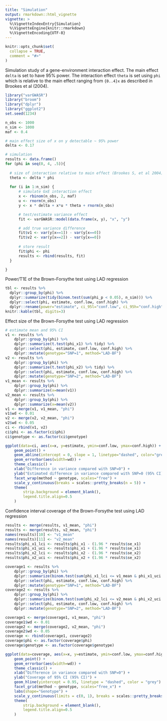 ```yaml
---
title: "Simulation"
output: rmarkdown::html_vignette
vignette: >
  %\VignetteIndexEntry{Simulation}
  %\VignetteEngine{knitr::rmarkdown}
  %\VignetteEncoding{UTF-8}
---
```


```r
knitr::opts_chunk$set(
  collapse = TRUE,
  comment = "#>"
)
```

Simulation study of a gene-environment interaction effect. The main effect ```delta``` is set to have 95% power. The interaction effect ```theta``` is set using ```phi``` which is relative to the main effect ranging from ```{0..4}x``` as described in Brookes et al (2004).

```r
library("varGWASR")
library("broom")
library("dplyr")
library("ggplot2")
set.seed(1234)

n_obs <- 1000
n_sim <- 1000
maf <- 0.4

# main effect size of x on y detectable ~ 95% power
delta <- 0.17

# simulation
results <- data.frame()
for (phi in seq(0, 4, .5)){
  
  # size of interaction relative to main effect (Brookes S, et al 2004)
  theta <- delta * phi
  
  for (i in 1:n_sim) {
      # simulate GxE interaction effect
      x <- rbinom(n_obs, 2, maf)
      u <- rnorm(n_obs)
      y <- x * delta + x*u * theta + rnorm(n_obs)

      # test/estimate variance effect
      fit <- varGWASR::model(data.frame(x, y), "x", "y")

      # add true variance difference
      fit$v1 <- var(y[x==1]) - var(y[x==0])
      fit$v2 <- var(y[x==2]) - var(y[x==0])
    
      # store result
      fit$phi <- phi
      results <- rbind(results, fit)
  }

}
```

Power/T1E of the Brown-Forsythe test using LAD regression

```r
tbl <- results %>% 
  dplyr::group_by(phi) %>%
  dplyr::summarize(tidy(binom.test(sum(phi_p < 0.05), n_sim))) %>%
  dplyr::select(phi, estimate, conf.low, conf.high) %>%
  dplyr::rename(power="estimate", ci_95l="conf.low", ci_95h="conf.high")
knitr::kable(tbl, digits=3)
```

Effect size of the Brown-Forsythe test using LAD regression

```r
# estimate mean and 95% CI
v1 <- results %>%
    dplyr::group_by(phi) %>%
    dplyr::summarize(t.test(phi_x1) %>% tidy) %>%
    dplyr::select(phi, estimate, conf.low, conf.high) %>%
    dplyr::mutate(genotype="SNP=1", method="LAD-BF")
v2 <- results %>%
    dplyr::group_by(phi) %>%
    dplyr::summarize(t.test(phi_x2) %>% tidy) %>%
    dplyr::select(phi, estimate, conf.low, conf.high) %>%
    dplyr::mutate(genotype="SNP=2", method="LAD-BF")
v1_mean <- results %>%
    dplyr::group_by(phi) %>%
    dplyr::summarize(x=mean(v1))
v2_mean <- results %>%
    dplyr::group_by(phi) %>%
    dplyr::summarize(x=mean(v2))
v1 <- merge(v1, v1_mean, "phi")
v1$wd <- 0.01
v2 <- merge(v2, v2_mean, "phi")
v2$wd <- 0.05
ci <- rbind(v1, v2)
ci$phi <- as.factor(ci$phi)
ci$genotype <- as.factor(ci$genotype)
```

```r
ggplot(data=ci, aes(x=x, y=estimate, ymin=conf.low, ymax=conf.high)) +
    geom_point() + 
    geom_abline(intercept = 0, slope = 1, linetype="dashed", color="grey") +
    geom_errorbar(aes(width=wd)) +
    theme_classic() +
    xlab("Difference in variance compared with SNP=0") +
    ylab("Estimated difference in variance compared with SNP=0 (95% CI)") +
    facet_wrap(method ~ genotype, scales="free") +
    scale_y_continuous(breaks = scales::pretty_breaks(n = 5)) +
    theme(
        strip.background = element_blank(),
        legend.title.align=0.5
    )
```

Confidence interval coverage of the Brown-Forsythe test using LAD regression

```r
results <- merge(results, v1_mean, "phi")
results <- merge(results, v2_mean, "phi")
names(results)[10] <- "v1_mean"
names(results)[11] <- "v2_mean"
results$phi_x1_lci <- results$phi_x1 - (1.96 * results$se_x1)
results$phi_x1_uci <- results$phi_x1 + (1.96 * results$se_x1)
results$phi_x2_lci <- results$phi_x2 - (1.96 * results$se_x2)
results$phi_x2_uci <- results$phi_x2 + (1.96 * results$se_x2)

coverage1 <- results %>% 
    dplyr::group_by(phi) %>%
    dplyr::summarize(binom.test(sum(phi_x1_lci <= v1_mean & phi_x1_uci >= v1_mean), n()) %>% tidy) %>%
    dplyr::select(phi, estimate, conf.low, conf.high) %>%
    dplyr::mutate(genotype="SNP=1", method="LAD-BF")
coverage2 <- results %>% 
    dplyr::group_by(phi) %>%
    dplyr::summarize(binom.test(sum(phi_x2_lci <= v2_mean & phi_x2_uci >= v2_mean), n()) %>% tidy) %>%
    dplyr::select(phi, estimate, conf.low, conf.high) %>%
    dplyr::mutate(genotype="SNP=2", method="LAD-BF")

coverage1 <- merge(coverage1, v1_mean, "phi")
coverage1$wd <- 0.01
coverage2 <- merge(coverage2, v2_mean, "phi")
coverage2$wd <- 0.05
coverage <- rbind(coverage1, coverage2)
coverage$phi <- as.factor(coverage$phi)
coverage$genotype <- as.factor(coverage$genotype)
```

```r
ggplot(data=coverage, aes(x=x, y=estimate, ymin=conf.low, ymax=conf.high)) +
    geom_point() + 
    geom_errorbar(aes(width=wd)) +
    theme_classic() +
    xlab("Difference in variance compared with SNP=0") +
    ylab("Coverage of 95% CI (95% CI)") +
    geom_hline(yintercept = 0.95, linetype = "dashed", color = "grey") +
    facet_grid(method ~ genotype, scales="free_x") +
    labs(shape="Genotype") +
    scale_y_continuous(limits = c(0, 1), breaks = scales::pretty_breaks(n = 5)) +
    theme(
        strip.background = element_blank(),
        legend.title.align=0.5
    )
```